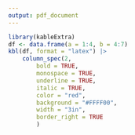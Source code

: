 ```yaml
---
output: pdf_document
---
```


```r
library(kableExtra)
df <- data.frame(a = 1:4, b = 4:7)
kbl(df, format = "latex") |>
    column_spec(2,
        bold = TRUE,
        monospace = TRUE,
        underline = TRUE,
        italic = TRUE,
        color = "red",
        background = "#FFFF00",
        width = "3in",
        border_right = TRUE
        )
```
